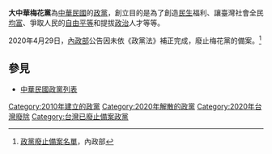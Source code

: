 {{台灣政黨信息框
| 政黨名稱 = 大中華梅花黨
| 黨旗文件名 = 大中華梅花黨黨旗.jpg
| 黨徽文件名 = 
| 主席 = [[黃玉如|黃玉如]]
| 榮譽主席 =無
| 秘書長 = 不詳
| 召集人 = 曉東
| 成立 = 2010年3月5日
|解散 = 2020年4月29日
| 總部 = 臺北市信義區松信路79號三樓
| 黨員人數 = 不詳
| 政治立場 = [[民生福利|民生福利]]
| 國際組織 = 無
| 網站 = 
}}
'''大中華梅花黨'''為[[中華民國|中華民國]]的[[中華民國政黨|政黨]]，創立目的是為了創造[[民生|民生]]福利、讓臺灣社會全民[[均富|均富]]、爭取人民的[[自由|自由]][[平等|平等]]和提拔[[政治|政治]]人才等等。

2020年4月29日，[[中華民國內政部|內政部]]公告因未依《政黨法》補正完成，廢止梅花黨的備案。<ref>[https://party.moi.gov.tw/pgms/politics/home!newsDetail.action?id=ff8080816f79b5020171e29c05e60a33://www.cna.com.tw/news/firstnews/202004290210.aspx 政黨廢止備案名單]，內政部</ref>

== 參見 ==
*[[中華民國政黨列表|中華民國政黨列表]]

{{中華民國政黨}}

[[Category:2010年建立的政黨|Category:2010年建立的政黨]]
[[Category:2020年解散的政黨|Category:2020年解散的政黨]]
[[Category:2020年台灣廢除|Category:2020年台灣廢除]]
[[Category:台灣已廢止備案政黨|Category:台灣已廢止備案政黨]]